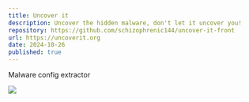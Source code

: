 ```yaml
---
title: Uncover it
description: Uncover the hidden malware, don't let it uncover you!
repository: https://github.com/schizophrenic144/uncover-it-front
url: https://uncoverit.org
date: 2024-10-26
published: true
---
```


Malware config extractor

[![](https://github.com/WarFiN123/warfin.us.kg/blob/d23d0902d89cccc9457a54cdca496039b024e8bd/content/projects/Uncover%20it/https___uncover.us.kg.png?raw=true)](https://uncover.us.kg)
